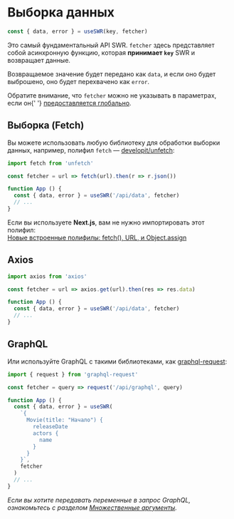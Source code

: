 
# Выборка данных

```js
const { data, error } = useSWR(key, fetcher)
```

Это самый фундаментальный API SWR. `fetcher` здесь представляет собой асинхронную функцию, которая **принимает `key`** SWR и возвращает данные.

Возвращаемое значение будет передано как `data`, и если оно будет выброшено, оно будет перехвачено как `error`.

<Callout emoji="💡">
  Обратите внимание, что <code>fetcher</code> можно не указывать в параметрах, если он{' '}
  <Link href="/docs/global-configuration"><a href="/docs/global-configuration">предоставляется глобально</a></Link>.
</Callout>

## Выборка (Fetch)

Вы можете использовать любую библиотеку для обработки выборки данных, например, полифил `fetch` — [developit/unfetch](https://github.com/developit/unfetch):

```js
import fetch from 'unfetch'

const fetcher = url => fetch(url).then(r => r.json())

function App () {
  const { data, error } = useSWR('/api/data', fetcher)
  // ...
}
```

<Callout emoji="💡">
  Если вы используете <strong>Next.js</strong>, вам не нужно импортировать этот полифил:<br/>
  <a target="_blank" rel="noopener" href="https://nextjs.org/blog/next-9-1-7#new-built-in-polyfills-fetch-url-and-objectassign">Новые встроенные полифилы: fetch(), URL, и Object.assign</a>
</Callout>

## Axios

```js
import axios from 'axios'

const fetcher = url => axios.get(url).then(res => res.data)

function App () {
  const { data, error } = useSWR('/api/data', fetcher)
  // ...
}
```

## GraphQL

Или используйте GraphQL с такими библиотеками, как [graphql-request](https://github.com/prisma-labs/graphql-request):

```js
import { request } from 'graphql-request'

const fetcher = query => request('/api/graphql', query)

function App () {
  const { data, error } = useSWR(
    `{
      Movie(title: "Начало") {
        releaseDate
        actors {
          name
        }
      }
    }`,
    fetcher
  )
  // ...
}
```

_Если вы хотите передавать переменные в запрос GraphQL, ознакомьтесь с разделом [Множественные аргументы](/docs/arguments#множественные-аргументы)._
